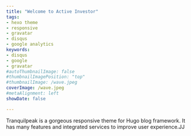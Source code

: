 ```yaml
---
title: "Welcome to Active Investor"
tags:
- hexo theme
- responsive
- gravatar
- disqus
- google analytics
keywords:
- disqus
- google
- gravatar
#autoThumbnailImage: false
#thumbnailImagePosition: "top"
#thumbnailImage: /wave.jpeg
coverImage: /wave.jpeg
#metaAlignment: left
showDate: false

---
```

<!-- more -->
Tranquilpeak is a gorgeous responsive theme for Hugo blog framework. It has many features and integrated services to improve user experience.JJ
